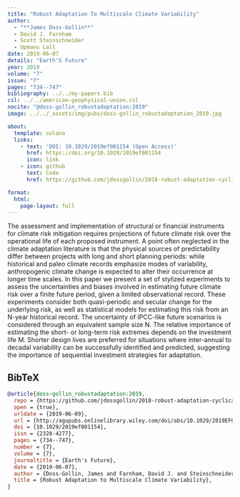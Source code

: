 ```yaml
---
title: "Robust Adaptation To Multiscale Climate Variability"
author:
  - "**James Doss-Gollin**"
  - David J. Farnham
  - Scott Steinschneider
  - Upmanu Lall
date: 2019-06-07
details: "Earth'S Future"
year: 2019
volume: "7"
issue: "7"
pages: "734--747"
bibliography: ../../my-papers.bib
csl: ../../american-geophysical-union.csl
nocite: "@doss-gollin_robustadaptation:2019"
image: ../../_assets/img/pubs/doss-gollin_robustadaptation_2019.jpg

about:
  template: solana
  links:
    - text: 'DOI: 10.1029/2019ef001154 (Open Access)'
      href: https://doi.org/10.1029/2019ef001154
      icon: link
    - icon: github
      text: Code
      href: https://github.com/jdossgollin/2018-robust-adaptation-cyclical-risk

format:
  html:
    page-layout: full
---
```


The assessment and implementation of structural or financial instruments for climate risk mitigation requires projections of future climate risk over the operational life of each proposed instrument. A point often neglected in the climate adaptation literature is that the physical sources of predictability differ between projects with long and short planning periods: while historical and paleo climate records emphasize modes of variability, anthropogenic climate change is expected to alter their occurrence at longer time scales. In this paper we present a set of stylized experiments to assess the uncertainties and biases involved in estimating future climate risk over a finite future period, given a limited observational record. These experiments consider both quasi-periodic and secular change for the underlying risk, as well as statistical models for estimating this risk from an N-year historical record. The uncertainty of IPCC-like future scenarios is considered through an equivalent sample size N. The relative importance of estimating the short- or long-term risk extremes depends on the investment life M. Shorter design lives are preferred for situations where inter-annual to decadal variability can be successfully identified and predicted, suggesting the importance of sequential investment strategies for adaptation.

## BibTeX

```bibtex
@article{doss-gollin_robustadaptation:2019,
  repo = {https://github.com/jdossgollin/2018-robust-adaptation-cyclical-risk},
  open = {true},
  urldate = {2019-06-09},
  url = {http://agupubs.onlinelibrary.wiley.com/doi/abs/10.1029/2019EF001154},
  doi = {10.1029/2019ef001154},
  issn = {2328-4277},
  pages = {734--747},
  number = {7},
  volume = {7},
  journaltitle = {Earth's Future},
  date = {2019-06-07},
  author = {Doss-Gollin, James and Farnham, David J. and Steinschneider, Scott and Lall, Upmanu},
  title = {Robust Adaptation to Multiscale Climate Variability},
}
```
